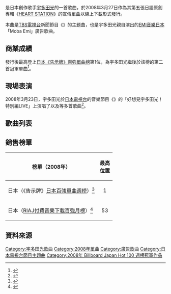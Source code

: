 {{Infobox song
| Name = Fight The Blues
| Type = Promotional Single
| Album = [[HEART_STATION|HEART STATION]]
| Artist = [[宇多田光|宇多田光]]
| Released = {{Start date|2008|3|27}}
| Format = [[數碼音樂下載|線上下載]]
| Recorded = 2007年
| Genre = [[J-Pop|J-Pop]]
| length = {{Duration|m=4|s=10}}
| Label = [[EMI_Music_Japan|EMI Music Japan]]
| Writer = [[宇多田光|宇多田光]]
| Producer = *宇多田光
*三宅彰
*[[宇多田照實|宇多田照實]]
}}

{{單雙書名號轉換|'''Fight The Blues'''}}是日本創作歌手[[宇多田光|宇多田光]]的一首歌曲，於2008年3月27日作為其第五張日語原創專輯《[[HEART_STATION|HEART STATION]]》的宣傳單曲以線上下載形式發行。

本曲是[[TBS電視台|TBS電視台]]新聞節目《{{tsl|ja|報道特集 (TBS)|報道特集 (TBS)|報道特集}}》的主題曲，也是宇多田光親自演出的[[EMI音樂日本|EMI音樂日本]]「Moba Emi」廣告歌曲。

== 商業成績 ==
{{單雙書名號轉換|Fight The Blues}}發行後最高登上[[日本告示牌|日本《告示牌》]][[日本百強單曲榜|百強單曲榜]]第1位，為宇多田光繼{{單雙書名號轉換|[[HEART_STATION/Stay_Gold|Stay Gold]]}}後於該榜的第二首冠軍單曲<ref>{{cite web|url=https://www.billboard-japan.com/artists/detail/3045|script-title=ja:宇多田ヒカル Hot100 Chart Win|language=ja|publisher=[[日本告示牌|Billboard Japan]]|accessdate=2021-10-13|archive-date=2022-03-02|archive-url=https://web.archive.org/web/20220302082213/https://billboard-japan.com/artists/detail/3045}}</ref>。

== 現場表演 ==
2008年3月23日，宇多田光於[[日本電視台|日本電視台]]的音樂節目《{{tsl|ja|Music Lovers}}》的「好想見宇多田光！特別編LIVE」上演唱了{{單雙書名號轉換|Fight The Blues}}以及{{單雙書名號轉換|[[Flavor_Of_Life|Flavor Of Life -Ballad Version-]]}}等多首歌曲<ref>{{cite news|url=http://www.ntv.co.jp/mlovers/broadcast/20080323_br.html|script-title=ja:Music Lovers 放送內容 ２００８/ ３/２３（sun）　２３：３０～２３：５５|language=ja|publisher=[[日本電視台|日本テレビ]]|accessdate=2021-10-13|archive-url=https://web.archive.org/web/20100308054622/http://www.ntv.co.jp/mlovers/broadcast/20080323_br.html|archive-date=2010-03-08}}</ref>。

== 歌曲列表 ==
{{Track listing
| headline = 線上下載
| title1 = Fight The Blues
| length1 = 4:10
}}

== 銷售榜單 ==
{| class="wikitable sortable plainrowheaders" style="text-align:center"
! scope="col"|榜單（2008年）
! scope="col"|最高<br/>位置
|-
! scope="row"|日本（《告示牌》[[日本百强单曲榜|日本百強單曲週榜]]）<ref>{{cite web |url=https://www.billboard-japan.com/charts/detail?a=hot100&year=2008&month=03&day=31 |language=ja |title=Japan Billboard Hot 100 |publisher=[[日本告示牌|Billboard Japan]] |date=2008-03-26 |access-date=2021-10-13 |archive-date=2021-10-22 |archive-url=https://web.archive.org/web/20211022070049/https://www.billboard-japan.com/charts/detail?a=hot100&year=2008&month=03&day=31 }}</ref>
|align="center"|1
|-
! scope="row"|日本（[[日本唱片協會|RIAJ]][[RIAJ付費音樂下載榜|付費音樂下載百強月榜]]）<ref>{{cite web|url=http://www.riaj.or.jp/data/others/chart/w080420_1.html|script-title=ja:レコード協会調べ　3月度有料音楽配信チャート（「着うた（R）」）＜略称：3月度レコ協チャート（「着うた（R）」）＞|language=ja|date=2008-04-20|4=|accessdate=2010-08-17|archive-date=2010-11-29|archive-url=https://web.archive.org/web/20101129141127/http://www.riaj.or.jp/data/others/chart/w080420_1.html|dead-url=no}}</ref>
|align="center"|53
|}

== 資料來源 ==
{{reflist}}
{{Utada Hikaru songs}}
{{Billboard JAPAN Hot 100 週榜冠軍 (2008年)|2008年3月31日}}

[[Category:宇多田光歌曲|Category:宇多田光歌曲]]
[[Category:2008年單曲|Category:2008年單曲]]
[[Category:廣告歌曲|Category:廣告歌曲]]
[[Category:日本電視台節目主題曲|Category:日本電視台節目主題曲]]
[[Category:2008年_Billboard_Japan_Hot_100_週榜冠軍作品|Category:2008年 Billboard Japan Hot 100 週榜冠軍作品]]